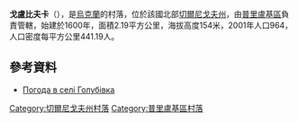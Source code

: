 {{coord|50|33|38|N|32|29|38|E|scale:100000|display=title}}

'''戈盧比夫卡'''（{{lang-uk|Голубівка}}），是[[烏克蘭|烏克蘭]]的村落，位於該國北部[[切爾尼戈夫州|切爾尼戈夫州]]，由[[普里盧基區|普里盧基區]]負責管轄，始建於1600年，面積2.19平方公里，海拔高度154米，2001年人口964，人口密度每平方公里441.19人。

==參考資料==
* [http://weather.in.ua/ua/chernigovskaja/5433 Погода в селі Голубівка] {{Wayback|url=http://weather.in.ua/ua/chernigovskaja/5433 |date=20201126092840 }}

[[Category:切爾尼戈夫州村落|Category:切爾尼戈夫州村落]]
[[Category:普里盧基區村落|Category:普里盧基區村落]]


{{Chernihiv-geo-stub}}